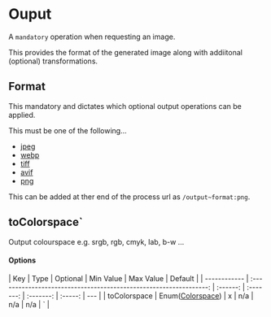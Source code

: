 # Ouput

A `mandatory` operation when requesting an image.

This provides the format of the generated image along with addiitonal (optional) transformations.

## Format

This mandatory and dictates which optional output operations can be applied.

This must be one of the following...

- [jpeg](/storage-image-processing-api/output/jpeg)
- [webp](/storage-image-processing-api/output/webp)
- [tiff](/storage-image-processing-api/output/tiff)
- [avif](/storage-image-processing-api/output/avif)
- [png](/storage-image-processing-api/output/png)

This can be added at ther end of the process url as `/output~format:png`.

## toColorspace`

Output colourspace e.g. srgb, rgb, cmyk, lab, b-w ...

#### **Options**

| Key          |                                Type                                | Optional | Min Value | Max Value | Default |
| ------------ | :----------------------------------------------------------------: | :------: | :-------: | :-------: | :-----: | --- |
| toColorspace | Enum([Colorspace](/storage-image-processing-api/types/colorspace)) |    x     |    n/a    |    n/a    |   n/a   | `   |
